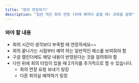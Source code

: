 ```yaml
---
title: "회의 연장하기"
description: "일반 적인 회의 연장 (뒤에 예약이 없을 때) 과정을 설명"
---
```


### 와야 할 내용

-   회의 시간이 생각보다 부족할 때 연장하세요~~
-   회의 끝나가는 시점부터 예약 하는 일반적인 패스를 보여줘야 함
-   구글 캘린더에도 해당 내용이 반영된다는 것을 알려줘야 함
-   다만 뒤에 회의 타임이 있을 때 2가지를 추가적으로 할 수 있습니다.
    -   회의 연장 요청 보내기 링킹
    -   다른 회의실 예약하기 링킹
